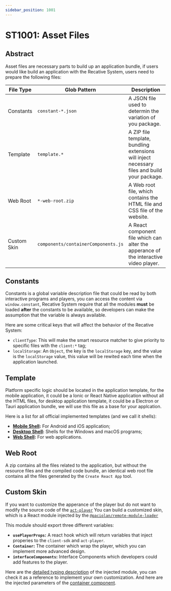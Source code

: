 ```yaml
---
sidebar_position: 1001
---
```


# ST1001: Asset Files

## Abstract

Asset files are necessary parts to build up an application bundle, if users
would like build an application with the Recative System, users need to prepare
the following files:

| File Type   | Glob Pattern                        | Description                                                                                  |
| ----------- | ----------------------------------- | -------------------------------------------------------------------------------------------- |
| Constants   | `constant-*.json`                   | A JSON file used to determin the variation of you package.                                   |
| Template    | `template.*`                        | A ZIP file template, bundling extensions will inject necessary files and build your package. |
| Web Root    | `*-web-root.zip`                    | A Web root file, which contains the HTML file and CSS file of the website.                   |
| Custom Skin | `components/containerComponents.js` | A React component file which can alter the apperance of the interactive video player.        |

## Constants

Constants is a global variable description file that could be read by both 
interactive programs and players, you can access the content via
`window.constant`, Recative System require that all the modules **must** be
loaded **after** the constants to be available, so developers can make the
assumption that the variable is always available.

Here are some critical keys that will affect the behavior of the Recative
System:

* `clientType`: This will make the smart resource matcher to give priority to
  specific files with the `client:*` tag;
* `localStorage`: An `Object`, the key is the `localStorage` key, and the value
  is the `localStorage` value, this value will be rewited each time when the
  application launched.

## Template

Platform specific logic should be located in the application template, for the
mobile application, it could be a Ionic or React Native application without all
the HTML files, for desktop application template, it could be a Electron or
Tauri application bundle, we will use this file as a base for your applcation.

Here is a list for all official implemented templates (and we call it shells):
* **[Mobile Shell](https://github.com/recative/recative-system/tree/master/packages/mobile-shell):** For Android and iOS application;
* **[Desktop Shell](https://github.com/recative/recative-system/tree/master/packages/desktop-shell):** Shells for the Windows and macOS programs;
* **[Web Shell](https://github.com/recative/recative-system/tree/master/packages/web-shell):** For web applications.

## Web Root

A zip contains all the files related to the application, but without the
resource files and the compiled code bundle, an identical web root file contains
all the files generated by the `Create React App` tool.

## Custom Skin

If you want to customize the apperance of the player but do not want to modify
the source code of the [`act-player`](https://github.com/recative/recative-system/tree/master/packages/act-player)
You can build a customized skin, which is a React module injected by the [`@paciolan/remote-module-loader`](https://www.npmjs.com/package/@paciolan/remote-module-loader)

This module should export three different variables:
* **`usePlayerProps`:** A react hook which will return variables that inject
  properies to the `client-sdk` and `act-player`.
* **`Container`:** The container which wrap the player, which you can implement
  more advanced design.
* **`interfaceComponents`:** Interface Components which developers could add
  features to the player.

Here are the [detailed typing description](https://github.com/recative/recative-system/blob/94572bda8a1e6bb8f71cb51b7456587186ca99d4/packages/client-sdk/src/components/Content.tsx#L89-L96)
of the injected module, you can check it as a reference to implement your own
customization. And here are the injected parameters of the [container component](https://github.com/recative/recative-system/blob/94572bda8a1e6bb8f71cb51b7456587186ca99d4/packages/client-sdk/src/components/Content.tsx#L289-L317).